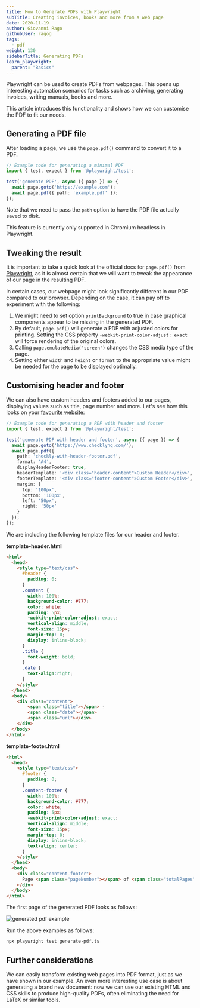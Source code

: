 ```yaml
---
title: How to Generate PDFs with Playwright
subTitle: Creating invoices, books and more from a web page
date: 2020-11-19
author: Giovanni Rago
githubUser: ragog
tags:
  - pdf
weight: 130
sidebarTitle: Generating PDFs
learn_playwright:
  parent: "Basics"
---
```


Playwright can be used to create PDFs from webpages. This opens up interesting automation scenarios for tasks such as archiving, generating invoices, writing manuals, books and more.

This article introduces this functionality and shows how we can customise the PDF to fit our needs.



## Generating a PDF file

After loading a page, we use the `page.pdf()` command to convert it to a PDF.


```ts title="pdf-minimal.spec.ts"
// Example code for generating a minimal PDF
import { test, expect } from '@playwright/test';

test('generate PDF', async ({ page }) => {
  await page.goto('https://example.com');
  await page.pdf({ path: 'example.pdf' });
});
```

Note that we need to pass the `path` option to have the PDF file actually saved to disk.

<Note> This feature is currently only supported in Chromium headless in Playwright.</Note>

## Tweaking the result

It is important to take a quick look at the official docs for `page.pdf()` from [Playwright](https://playwright.dev/docs/api/class-page#page-pdf), as it is almost certain that we will want to tweak the appearance of our page in the resulting PDF.

In certain cases, our webpage might look significantly different in our PDF compared to our browser. Depending on the case, it can pay off to experiment with the following:

1. We might need to set option `printBackground` to true in case graphical components appear to be missing in the generated PDF.
2. By default, `page.pdf()` will generate a PDF with adjusted colors for printing. Setting the CSS property `-webkit-print-color-adjust: exact` will force rendering of the original colors.
3. Calling `page.emulateMedia('screen')` changes the CSS media type of the page.
4. Setting either `width` and `height` or `format` to the appropriate value might be needed for the page to be displayed optimally.

## Customising header and footer

We can also have custom headers and footers added to our pages, displaying values such as title, page number and more. Let's see how this looks on your [favourite website](https://www.checklyhq.com/):

```ts title="pdf-hd.spec.ts"
// Example code for generating a PDF with header and footer
import { test, expect } from '@playwright/test';

test('generate PDF with header and footer', async ({ page }) => {
  await page.goto('https://www.checklyhq.com/');
  await page.pdf({
    path: 'checkly-with-header-footer.pdf',
    format: 'A4',
    displayHeaderFooter: true,
    headerTemplate: '<div class="header-content">Custom Header</div>',
    footerTemplate: '<div class="footer-content">Custom Footer</div>',
    margin: {
      top: '100px',
      bottom: '100px',
      left: '50px',
      right: '50px'
    }
  });
});
```

We are including the following template files for our header and footer.

**template-header.html**
```html
<html>
  <head>
    <style type="text/css">
      #header {
        padding: 0;
      }
      .content {
        width: 100%;
        background-color: #777;
        color: white;
        padding: 5px;
        -webkit-print-color-adjust: exact;
        vertical-align: middle;
        font-size: 15px;
        margin-top: 0;
        display: inline-block;
      }
      .title {
        font-weight: bold;
      }
      .date {
        text-align:right;
      }
    </style>
  </head>
  <body>
    <div class="content">
        <span class="title"></span> -
        <span class="date"></span>
        <span class="url"></div>
    </div>
  </body>
</html>
```

**template-footer.html**
```html
<html>
  <head>
    <style type="text/css">
      #footer {
        padding: 0;
      }
      .content-footer {
        width: 100%;
        background-color: #777;
        color: white;
        padding: 5px;
        -webkit-print-color-adjust: exact;
        vertical-align: middle;
        font-size: 15px;
        margin-top: 0;
        display: inline-block;
        text-align: center;
      }
    </style>
  </head>
  <body>
    <div class="content-footer">
      Page <span class="pageNumber"></span> of <span class="totalPages"></span>
    </div>
  </body>
</html>
```

The first page of the generated PDF looks as follows:

![generated pdf example](/images/samples/images/pdf-generation-hd.png)


Run the above examples as follows:
```bash
npx playwright test generate-pdf.ts
```

## Further considerations

We can easily transform existing web pages into PDF format, just as we have shown in our example. An even more interesting use case is about generating a brand new document: now we can use our existing HTML and CSS skills to produce high-quality PDFs, often eliminating the need for LaTeX or similar tools.

